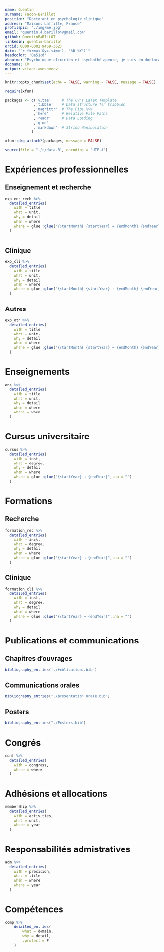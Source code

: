 ```yaml
---
name: Quentin
surname: Facon-Barillot
position: "Doctorant en psychologie clinique"
address: "Maisons Laffitte, France"
profilepic: "./img/me.jpg"
email: "quentin.d.barillot@gmail.com"
github: QuentinBARILLOT
linkedin: quentin-barillot
orcid: 0000-0002-9469-3623
date: "`r format(Sys.time(), '%B %Y')`"
headcolor: '0a51cd'
aboutme: "Psychologue clinicien et psychothérapeute, je suis en doctorat de psychologie clinique et mes travaux portent sur la santé mentale des étudiants."
docname: CV
output: vitae::awesomecv
---
```


```r
knitr::opts_chunk$set(echo = FALSE, warning = FALSE, message = FALSE)

require(xfun)

packages <- c('vitae'     # The CV's LaTeX Template
             ,'tibble'    # Data structure for tribbles
             ,'magrittr'  # The Pipe %>%
             ,'here'      # Relative File Paths
             ,'readr'     # Data Loading
             ,'glue'
             ,'markdown'  # String Manipulation
            )

xfun::pkg_attach2(packages, message = FALSE)

source(file = "./r/data.R", encoding = "UTF-8")

```

# Expériences professionnelles

## Enseignement et recherche

```r

exp_ens_rech %>%
  detailed_entries(
    with = title,
    what = unit,
    why = detail,
    when = where,
    where = glue::glue("{startMonth} {startYear} → {endMonth} {endYear}",.na = "")
  )
    

```

## Clinique

```r

exp_cli %>%
  detailed_entries(
    with = title,
    what = unit,
    why = detail,
    when = where,
    where = glue::glue("{startMonth} {startYear} → {endMonth} {endYear}",.na = "")
  )

```

## Autres

```r

exp_oth %>%
  detailed_entries(
    with = title,
    what = unit,
    why = detail,
    when = where,
    where = glue::glue("{startMonth} {startYear} → {endMonth} {endYear}",.na = "")
  )

```

# Enseignements

```r

ens %>%
  detailed_entries(
    with = title,
    what = unit,
    why = detail,
    when = where,
    where = when
  )

```

# Cursus universitaire

```r

cursus %>%
  detailed_entries(
    with = inst,
    what = degree,
    why = detail,
    when = where,
    where = glue::glue("{startYear} → {endYear}",.na = "")
  )

```

# Formations

## Recherche

```r

formation_rec %>%
  detailed_entries(
    with = inst,
    what = degree,
    why = detail,
    when = where,
    where = glue::glue("{startYear} → {endYear}",.na = "")
  )

```

## Clinique

```r

formation_cli %>%
  detailed_entries(
    with = inst,
    what = degree,
    why = detail,
    when = where,
    where = glue::glue("{startYear} → {endYear}",.na = "")
  )

```

# Publications et communications

## Chapitres d'ouvrages

```r

bibliography_entries("./Publications.bib")
```

## Communications orales

```r

bibliography_entries("./présentation orale.bib")
```

## Posters

```r

bibliography_entries("./Posters.bib")

```

# Congrés

```r

conf %>%
  detailed_entries(
    with = congress,
    where = where
  )

```

# Adhésions et allocations

```r

membership %>%
  detailed_entries(
    with = activities,
    what = unit,
    where = year
  )

```

# Responsabilités admistratives

```r

adm %>%
  detailed_entries(
    with = precision,
    what = title,
    when = where,
    where = year
  )

```
\newpage 
# Compétences

```r

comp %>%
    detailed_entries(
        what = domain,
        why = detail,
        .protect = F
    )
```
